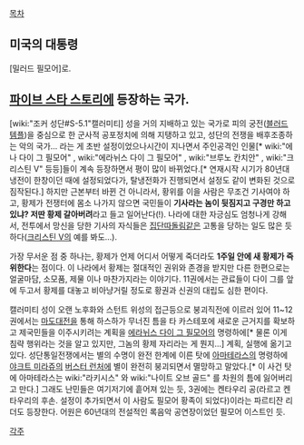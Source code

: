 [[목차]]

== 미국의 대통령 ==
[밀러드 필모어]로.

== [[파이브 스타 스토리]]에 등장하는 국가. ==
[wiki:"조커 성단#S-5.1"캘러미티] 성을 거의 지배하고 있는 국가로 피의 궁전([[블러드 템플]])을 중심으로 한 군사적 공포정치에 의해 지탱하고 있고, 성단의 전쟁을 배후조종하는 악의 국가... 라는 게 초반 설정이었으나시간이 지나면서 주인공격인 인물[* wiki:"에나 다이 그 필모어" , wiki:"에라뉘스 다이 그 필모어" , wiki:"브루노 칸치안" , wiki:"크리스틴 V" 등등]들이 계속 등장하면서 평이 많이 바뀌었다.[* 연재시작 시기가 80년대 냉전이 한창이던 때에 설정되었다가, 탈냉전화가 진행되면서 설정도 같이 변화된 것으로 짐작된다.] 하지만 근본부터 바뀐 건 아니라서, 황위를 이을 사람은 무조건 기사여야 하고, 황제가 전쟁터에 몸소 나가지 않으면 국민들이 '''기사라는 놈이 뒷짐지고 구경만 하고 있냐? 저딴 황제 갈아버려'''라고 들고 일어난다(!). 나라에 대한 자긍심도 엄청나게 강해서, 전투에서 망신을 당한 기사의 자식들은 [[집단따돌림]]같은 고통을 당하는 일도 많은 듯하다([[크리스틴 V]]의 예를 봐도...). 

가장 무서운 점 중 하나는, 황제가 언제 어디서 어떻게 죽더라도 '''1주일 안에 새 황제가 즉위한다'''는 점이다. 이 나라에서 황제는 절대적인 권위와 존경을 받지만 다른 한편으로는 얼굴마담, 소모품, 제물 이나 마찬가지라는 이야기다. 11권에서는 관료들이 다이 그를 앞에 두고서 황제를 대놓고 비아냥거릴 정도로 황권과 신권의 대립도 심한 편이다. 

캘러미티 성이 오랜 노후화와 스턴트 위성의 접근등으로 붕괴직전에 이르러 있어 11~12권에서는 [[마도대전]]을 통해 하스하가 무너진 틈을 타 카스테포에 새로운 근거지를 확보하고 제국민들을 이주시키려는 계획을 [[에라뉘스 다이 그 필모어]]의 명령하에[* 물론 이게 침략 행위라는 것을 알고 있지만, 그놈의 황제 자리라는 게 뭔지...] 계획, 실행에 옮기고 있다. 성단통일전쟁에서는 별의 수명이 완전 한계에 이른 탓에 [[아마테라스]]의 명령하에 [[야크트 미라쥬]]의 [[버스터 런처]]에 별이 완전히 붕괴되면서 멸망하고 말았다.[* 이 사건 탓에 아마테라스는 wiki:"라키시스" 와 wiki:"나이트 오브 골드" 를 차원의 틈에 잃어버리고 만다.] 그래도 난민들은 여기저기에 흩어져 있는 듯, 3권에는 켄타우리 공(라르고 켄타우리의 후손. 설정이 추가되면서 이 사람도 필모어 황족이 되었다)이라는 파르티잔 리더도 등장한다. 어원은 60년대의 전설적인 록음악 공연장이었던 필모어 이스트인 듯. 

[[각주]]
